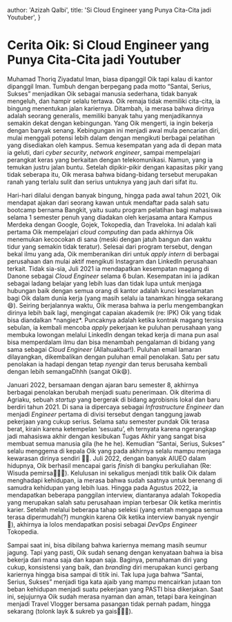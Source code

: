 
  author: 'Azizah Qalbi',
  title: 'Si Cloud Engineer yang Punya Cita-Cita jadi Youtuber',
}

# Cerita Oik: Si Cloud Engineer yang Punya Cita-Cita jadi Youtuber

Muhamad Thoriq Ziyadatul Iman, biasa dipanggil Oik tapi kalau di kantor dipanggil Iman. Tumbuh
dengan berpegang pada motto “Santai, Serius, Sukses” menjadikan Oik sebagai manusia sederhana, tidak
banyak mengeluh, dan hampir selalu tertawa. Oik remaja tidak memiliki cita-cita, ia bingung
menentukan jalan kariernya. Ditambah, ia merasa bahwa dirinya adalah seorang generalis, memiliki
banyak tahu yang menjadikannya semakin dekat dengan kebingungan. Yang Oik mengerti, ia ingin bekerja
dengan banyak senang. Kebingungan ini menjadi awal mula pencarian diri, mulai menggali potensi lebih
dalam dengan mengikuti berbagai pelatihan yang disediakan oleh kampus. Semua kesempatan yang ada di
depan mata ia geluti, dari _cyber security_, _network engineer_, sampai mempelajari perangkat keras
yang berkaitan dengan telekomunikasi. Namun, yang ia temukan justru jalan buntu. Setelah
dipikir-pikir dengan kapasitas pikir yang tidak seberapa itu, Oik merasa bahwa bidang-bidang
tersebut merupakan ranah yang terlalu sulit dan serius untuknya yang jauh dari sifat itu.

Hari-hari dilalui dengan banyak bingung, hingga pada awal tahun 2021, Oik mendapat ajakan dari
seorang kawan untuk mendaftar pada salah satu bootcamp bernama Bangkit, yaitu suatu program
pelatihan bagi mahasiswa selama 1 semester penuh yang diadakan oleh kerjasama antara Kampus Merdeka
dengan Google, Gojek, Tokopedia, dan Traveloka. Ini adalah kali pertama Oik mempelajari _cloud
computing_ dan pada akhirnya Oik menemukan kecocokan di sana (meski dengan jatuh bangun dan waktu
tidur yang semakin tidak teratur). Selesai dari program tersebut, dengan bekal ilmu yang ada, Oik
memberanikan diri untuk _apply intern_ di berbagai perusahaan dan mulai aktif mengikuti Instagram
dan LinkedIn perusahaan terkait. Tidak sia-sia, Juli 2021 ia mendapatkan kesempatan magang di Danone
sebagai _Cloud Engineer_ selama 6 bulan. Kesempatan ini ia jadikan sebagai ladang belajar yang lebih
luas dan tidak lupa untuk menjaga hubungan baik dengan semua orang di kantor adalah kunci
keselamatan bagi Oik dalam dunia kerja (yang masih selalu ia tanamkan hingga sekarang 😄). Seiring
berjalannya waktu, Oik merasa bahwa ia perlu mengembangkan dirinya lebih baik lagi, mengingat
capaian akademik (re: IPK) Oik yang tidak bisa diandalkan \*nangiez\*. Puncaknya adalah ketika
kontrak magang tersisa sebulan, ia kembali mencoba _apply_ pekerjaan ke puluhan perusahaan yang
membuka lowongan melalui LinkedIn dengan tekad kerja di mana pun asal bisa memperdalam ilmu dan bisa
menambah pengalaman di bidang yang sama sebagai _Cloud Engineer_ (Allahuakbar!). Puluhan email
lamaran dilayangkan, dikembalikan dengan puluhan email penolakan. Satu per satu penolakan ia hadapi
dengan tetap _nyengir_ dan terus berusaha kembali dengan lebih semangaDhhh (sangat Oik😄).

Januari 2022, bersamaan dengan ajaran baru semester 8, akhirnya berbagai penolakan berubah menjadi
suatu penerimaan. Oik diterima di Agriaku, sebuah _startup_ yang bergerak di bidang agrobisnis lokal
dan baru berdiri tahun 2021. Di sana ia dipercaya sebagai _Infrastructure Engineer_ dan menjadi
_Engineer_ pertama di divisi tersebut dengan tanggung jawab pekerjaan yang cukup serius. Selama satu
semester pundak Oik terasa berat, kirain karena ketempelan ‘sesuatu’, eh ternyata karena ngerangkap
jadi mahasiswa akhir dengan kesibukan Tugas Akhir yang sangat bisa membuat semua manusia gila (he he
he). Kemudian “Santai, Serius, Sukses” selalu menggema di kepala Oik yang pada akhirnya selalu mampu
menjaga kewarasan dirinya sendiri 🙏🏻. Juli 2022, dengan banyak AIUEO dalam hidupnya, Oik berhasil
mencapai garis _finish_ di bangku perkuliahan (Re: Wisuda pemirsa🥳🙏🏻). Kelulusan ini sekaligus
menjadi titik balik Oik dalam menghadapi kehidupan, ia merasa bahwa sudah saatnya untuk berenang di
samudra kehidupan yang lebih luas. Hingga pada Agustus 2022, ia mendapatkan beberapa panggilan
interview, diantaranya adalah Tokopedia yang merupakan salah satu perusahaan impian terbesar Oik
ketika merintis karier. Setelah melalui beberapa tahap seleksi (yang entah mengapa semua terasa
dipermudah(?) mungkin karena Oik ketika interview banyak nyengir😬), akhirnya ia lolos mendapatkan
posisi sebagai _DevOps Engineer_ Tokopedia.

Sampai saat ini, bisa dibilang bahwa kariernya memang masih seumur jagung. Tapi yang pasti, Oik
sudah senang dengan kenyataan bahwa ia bisa bekerja dari mana saja dan kapan saja. Baginya,
pemahaman diri yang cukup, konsistensi yang baik, dan _branding_ diri merupakan kunci gerbang
kariernya hingga bisa sampai di titik ini. Tak lupa juga bahwa “Santai, Serius, Sukses” menjadi tiga
kata ajaib yang mampu mencairkan jutaan ton beban kehidupan menjadi suatu pekerjaan yang PASTI bisa
dikerjakan. Saat ini, sejujurnya Oik sudah merasa nyaman dan aman, tetapi bara keinginan menjadi
Travel Vlogger bersama pasangan tidak pernah padam, hingga sekarang (tolonk layk & sukreb ya
gais🙏🏻😃).

